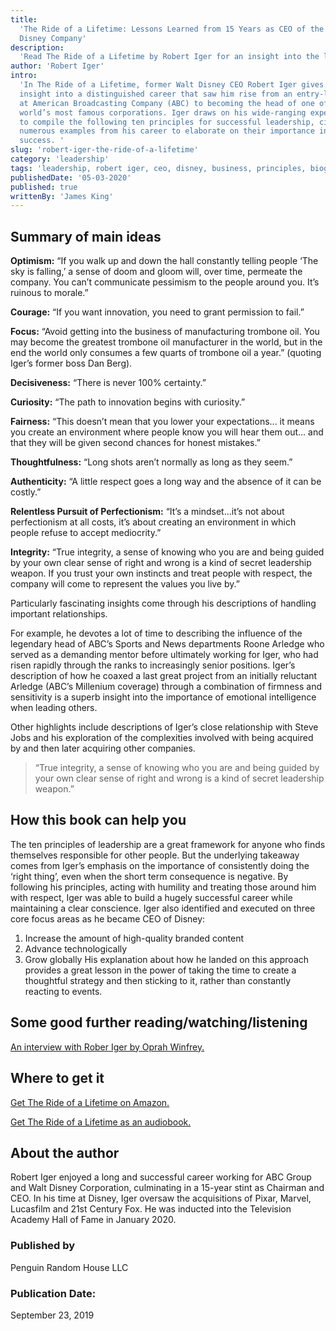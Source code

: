 ```yaml
---
title:
  'The Ride of a Lifetime: Lessons Learned from 15 Years as CEO of the Walt
  Disney Company'
description:
  'Read The Ride of a Lifetime by Robert Iger for an insight into the leadership skills required to lead Disney for over a decade'
author: 'Robert Iger'
intro:
  'In The Ride of a Lifetime, former Walt Disney CEO Robert Iger gives an
  insight into a distinguished career that saw him rise from an entry-level job
  at American Broadcasting Company (ABC) to becoming the head of one of the
  world’s most famous corporations. Iger draws on his wide-ranging experiences
  to compile the following ten principles for successful leadership, citing
  numerous examples from his career to elaborate on their importance in his
  success. '
slug: 'robert-iger-the-ride-of-a-lifetime'
category: 'leadership'
tags: 'leadership, robert iger, ceo, disney, business, principles, biography'
publishedDate: '05-03-2020'
published: true
writtenBy: 'James King'
---
```


## Summary of main ideas

**Optimism:** “If you walk up and down the hall constantly telling people ‘The
sky is falling,’ a sense of doom and gloom will, over time, permeate the
company. You can’t communicate pessimism to the people around you. It’s ruinous
to morale.”

**Courage:** “If you want innovation, you need to grant permission to fail.”

**Focus:** “Avoid getting into the business of manufacturing trombone oil. You
may become the greatest trombone oil manufacturer in the world, but in the end
the world only consumes a few quarts of trombone oil a year.” (quoting Iger’s
former boss Dan Berg).

**Decisiveness:** “There is never 100% certainty.”

**Curiosity:** “The path to innovation begins with curiosity.”

**Fairness:** “This doesn’t mean that you lower your expectations... it means
you create an environment where people know you will hear them out... and that
they will be given second chances for honest mistakes.”

**Thoughtfulness:** “Long shots aren’t normally as long as they seem.”

**Authenticity:** “A little respect goes a long way and the absence of it can be
costly.”

**Relentless Pursuit of Perfectionism:** “It’s a mindset...it’s not about
perfectionism at all costs, it’s about creating an environment in which people
refuse to accept mediocrity.”

**Integrity:** “True integrity, a sense of knowing who you are and being guided
by your own clear sense of right and wrong is a kind of secret leadership
weapon. If you trust your own instincts and treat people with respect, the
company will come to represent the values you live by.”

Particularly fascinating insights come through his descriptions of handling
important relationships.

For example, he devotes a lot of time to describing the influence of the
legendary head of ABC’s Sports and News departments Roone Arledge who served as
a demanding mentor before ultimately working for Iger, who had risen rapidly
through the ranks to increasingly senior positions. Iger’s description of how he
coaxed a last great project from an initially reluctant Arledge (ABC’s Millenium
coverage) through a combination of firmness and sensitivity is a superb insight
into the importance of emotional intelligence when leading others.

Other highlights include descriptions of Iger’s close relationship with Steve
Jobs and his exploration of the complexities involved with being acquired by and
then later acquiring other companies.

> “True integrity, a sense of knowing who you are and being guided by your own
> clear sense of right and wrong is a kind of secret leadership weapon.”

## How this book can help you

The ten principles of leadership are a great framework for anyone who finds
themselves responsible for other people. But the underlying takeaway comes from
Iger’s emphasis on the importance of consistently doing the ‘right thing’, even
when the short term consequence is negative. By following his principles, acting
with humility and treating those around him with respect, Iger was able to build
a hugely successful career while maintaining a clear conscience. Iger also
identified and executed on three core focus areas as he became CEO of Disney:

1. Increase the amount of high-quality branded content
2. Advance technologically
3. Grow globally His explanation about how he landed on this approach provides a
   great lesson in the power of taking the time to create a thoughtful strategy
   and then sticking to it, rather than constantly reacting to events.

## Some good further reading/watching/listening

[An interview with Rober Iger by Oprah Winfrey.](https://www.youtube.com/watch?v=OS4y0giPVaE)

## Where to get it

[Get The Ride of a Lifetime on Amazon.](https://www.amazon.com/Ride-Lifetime-Lessons-Learned-Company/dp/0399592091/ref=as_li_ss_tl?dchild=1&keywords=The+Ride+of+a+Lifetime&qid=1598696367&s=books&sr=1-1&linkCode=ll1&tag=paperbacktrav-20&linkId=9cdf077f8a2c6ecb4cc05fc407acdca9&language=en_US)

[Get The Ride of a Lifetime as an audiobook.](https://www.amazon.com/The-Ride-of-Lifetime-Robert-Iger-audiobook/dp/B07XZMNP27/ref=as_li_ss_tl?keywords=The+Ride+of+a+Lifetime&qid=1598696422&sr=8-1&linkCode=ll1&tag=paperbacktrav-20&linkId=bcabe7cb342a3629b022367f208f2162&language=en_US)

## About the author

Robert Iger enjoyed a long and successful career working for ABC Group and Walt
Disney Corporation, culminating in a 15-year stint as Chairman and CEO. In his
time at Disney, Iger oversaw the acquisitions of Pixar, Marvel, Lucasfilm and
21st Century Fox. He was inducted into the Television Academy Hall of Fame in
January 2020.

### Published by

Penguin Random House LLC

### Publication Date:

September 23, 2019
